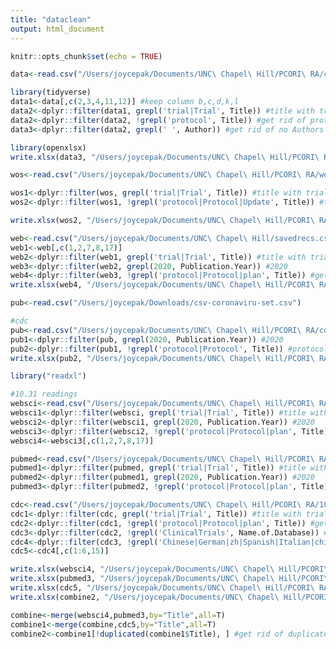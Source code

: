 ```yaml
---
title: "dataclean"
output: html_document
---
```


```r
knitr::opts_chunk$set(echo = TRUE)
```

```r
data<-read.csv("/Users/joycepak/Documents/UNC\ Chapel\ Hill/PCORI\ RA/cdc_test.csv")
```

```r
library(tidyverse)
data1<-data[,c(2,3,4,11,12)] #keep column b,c,d,k,l
data2<-dplyr::filter(data1, grepl('trial|Trial', Title)) #title with trial
data2<-dplyr::filter(data2, !grepl('protocol', Title)) #get rid of protocol
data3<-dplyr::filter(data2, grepl(' ', Author)) #get rid of no Authors
```

```r
library(openxlsx)
write.xlsx(data3, "/Users/joycepak/Documents/UNC\ Chapel\ Hill/PCORI\ RA/data3.xlsx")
```

```r
wos<-read.csv("/Users/joycepak/Documents/UNC\ Chapel\ Hill/PCORI\ RA/webofscience_firstextract.csv")
```

```r
wos1<-dplyr::filter(wos, grepl('trial|Trial', Title)) #title with trial
wos2<-dplyr::filter(wos1, !grepl('protocol|Protocol|Update', Title)) #title with trial
```

```r
write.xlsx(wos2, "/Users/joycepak/Documents/UNC\ Chapel\ Hill/PCORI\ RA/wos_clean1.xlsx")
```

```r
web<-read.csv("/Users/joycepak/Documents/UNC\ Chapel\ Hill/savedrecs.csv")
web1<-web[,c(1,2,7,8,17)]
web2<-dplyr::filter(web1, grepl('trial|Trial', Title)) #title with trial
web3<-dplyr::filter(web2, grepl(2020, Publication.Year)) #2020
web4<-dplyr::filter(web3, !grepl('protocol|Protocol|plan', Title)) #get rid of protocol
write.xlsx(web4, "/Users/joycepak/Documents/UNC\ Chapel\ Hill/PCORI\ RA/web3.xlsx")
```

```r
pub<-read.csv("/Users/joycepak/Downloads/csv-coronaviru-set.csv")
```

```r
#cdc
pub<-read.csv("/Users/joycepak/Documents/UNC\ Chapel\ Hill/PCORI\ RA/cdc_10.21.csv")
pub1<-dplyr::filter(pub, grepl(2020, Publication.Year)) #2020
pub2<-dplyr::filter(pub1, !grepl('protocol|Protocol', Title)) #protocol
write.xlsx(pub2, "/Users/joycepak/Documents/UNC\ Chapel\ Hill/PCORI\ RA/cdc_10.21.xlsx")
```

```r
library("readxl")
```


```r
#10.31 readings
websci<-read.csv("/Users/joycepak/Documents/UNC\ Chapel\ Hill/PCORI\ RA/10.31/10.31_webofscience_extract.csv")
websci1<-dplyr::filter(websci, grepl('trial|Trial', Title)) #title with trial
websci2<-dplyr::filter(websci1, grepl(2020, Publication.Year)) #2020
websci3<-dplyr::filter(websci2, !grepl('protocol|Protocol|plan', Title)) #get rid of protocol
websci4<-websci3[,c(1,2,7,8,17)]

pubmed<-read.csv("/Users/joycepak/Documents/UNC\ Chapel\ Hill/PCORI\ RA/10.31/10.31_pubmed.csv")
pubmed1<-dplyr::filter(pubmed, grepl('trial|Trial', Title)) #title with trial
pubmed2<-dplyr::filter(pubmed1, grepl(2020, Publication.Year)) #2020
pubmed3<-dplyr::filter(pubmed2, !grepl('protocol|Protocol|plan', Title)) #get rid of protocol

cdc<-read.csv("/Users/joycepak/Documents/UNC\ Chapel\ Hill/PCORI\ RA/10.31/cdc_Augustuntil9October2020.csv")
cdc1<-dplyr::filter(cdc, grepl('trial|Trial', Title)) #title with trial
cdc2<-dplyr::filter(cdc1, !grepl('protocol|Protocol|plan', Title)) #get rid of protocol
cdc3<-dplyr::filter(cdc2, !grepl('ClinicalTrials', Name.of.Database)) #get rid of clinicaltrials
cdc4<-dplyr::filter(cdc3, !grepl('Chinese|German|zh|Spanish|Italian|chi', Language))
cdc5<-cdc4[,c(1:6,15)]
```

```r
write.xlsx(websci4, "/Users/joycepak/Documents/UNC\ Chapel\ Hill/PCORI\ RA/10.31/websci_Rfilter.xlsx")
write.xlsx(pubmed3, "/Users/joycepak/Documents/UNC\ Chapel\ Hill/PCORI\ RA/10.31/pubmed_Rfilter.xlsx")
write.xlsx(cdc5, "/Users/joycepak/Documents/UNC\ Chapel\ Hill/PCORI\ RA/10.31/cdc_Rfilter.xlsx")
write.xlsx(combine2, "/Users/joycepak/Documents/UNC\ Chapel\ Hill/PCORI\ RA/10.31/combined_Rfilter.xlsx")
```

```r
combine<-merge(websci4,pubmed3,by="Title",all=T)
combine1<-merge(combine,cdc5,by="Title",all=T)
combine2<-combine1[!duplicated(combine1$Title), ] #get rid of duplicate titles
```

















